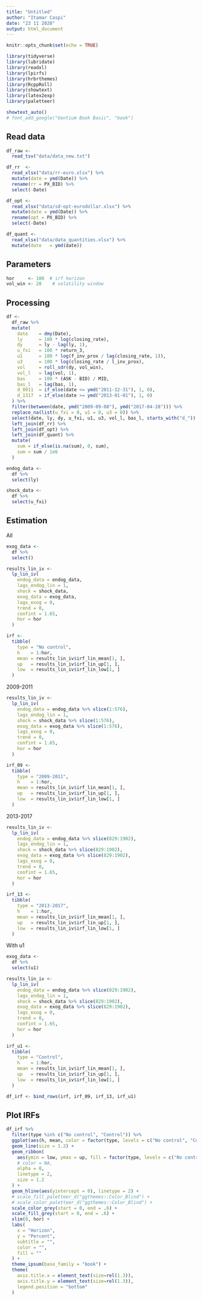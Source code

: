 ```yaml
---
title: "Untitled"
author: "Itamar Caspi"
date: "23 11 2020"
output: html_document
---
```


```r
knitr::opts_chunk$set(echo = TRUE)
```

```r
library(tidyverse)
library(lubridate)
library(readxl)
library(lpirfs)
library(hrbrthemes)
library(RcppRoll)
library(showtext)
library(latex2exp)
library(paletteer)
```

```r
showtext_auto()
# font_add_google("Gentium Book Basic", "book")
```


## Read data
```r
df_raw <- 
  read_tsv("data/data_new.txt")

df_rr  <- 
  read_xlsx("data/rr-euro.xlsx") %>%
  mutate(date = ymd(Date)) %>% 
  rename(rr = PX_BID) %>% 
  select(-Date)

df_opt <- 
  read_xlsx("data/sd-opt-eurodollar.xlsx") %>%
  mutate(date = ymd(Date)) %>% 
  rename(opt = PX_BID) %>% 
  select(-Date)

df_quant <- 
  read_xlsx("data/data_quantities.xlsx") %>%
  mutate(date   = ymd(date))
```

## Parameters
```r
hor     <- 100  # irf horizon
vol_win <- 20    # volatility window
```

## Processing
```r
df <- 
  df_raw %>% 
  mutate(
    date    = dmy(Date),
    ly      = 100 * log(closing_rate),
    dy      = ly - lag(ly, 1),
    u_fxi   = 100 * return_3,
    u1      = 100 * log(f_inv_prox / lag(closing_rate, 1)),
    u3      = 100 * log(closing_rate / l_inv_prox),
    vol     = roll_sdr(dy, vol_win),
    vol_l   = lag(vol, 1),
    bas     = 100 * (ASK - BID) / MID,
    bas_l   = lag(bas, 1),
    d_0911  = if_else(date <= ymd("2011-12-31"), 1, 0),
    d_1317  = if_else(date >= ymd("2013-01-01"), 1, 0)
  ) %>% 
  filter(between(date, ymd("2009-09-08"), ymd("2017-04-28"))) %>% 
  replace_na(list(u_fxi = 0, u1 = 0, u3 = 0)) %>% 
  select(date, ly, dy, u_fxi, u1, u3, vol_l, bas_l, starts_with("d_")) %>% 
  left_join(df_rr) %>% 
  left_join(df_opt) %>% 
  left_join(df_quant) %>% 
  mutate(
    sum = if_else(is.na(sum), 0, sum),
    sum = sum / 1e6
  )
```


```r
endog_data <- 
  df %>% 
  select(ly)

shock_data <- 
  df %>% 
  select(u_fxi)
```

## Estimation

All
```r
exog_data <- 
  df %>% 
  select()

results_lin_iv <- 
  lp_lin_iv(
    endog_data = endog_data,
    lags_endog_lin = 1,
    shock = shock_data,
    exog_data = exog_data,
    lags_exog = 0,
    trend = 0,
    confint = 1.65,
    hor = hor
  )

irf <- 
  tibble(
    type = "No control",
    h    = 1:hor,
    mean = results_lin_iv$irf_lin_mean[1, ], 
    up   = results_lin_iv$irf_lin_up[1, ],
    low  = results_lin_iv$irf_lin_low[1, ] 
  )
```

2009-2011
```r
results_lin_iv <- 
  lp_lin_iv(
    endog_data = endog_data %>% slice(1:576),
    lags_endog_lin = 1,
    shock = shock_data %>% slice(1:576),
    exog_data = exog_data %>% slice(1:576),
    lags_exog = 0,
    trend = 0,
    confint = 1.65,
    hor = hor
  )

irf_09 <- 
  tibble(
    type = "2009-2011",
    h    = 1:hor,
    mean = results_lin_iv$irf_lin_mean[1, ], 
    up   = results_lin_iv$irf_lin_up[1, ],
    low  = results_lin_iv$irf_lin_low[1, ] 
  )
```

2013-2017
```r
results_lin_iv <- 
  lp_lin_iv(
    endog_data = endog_data %>% slice(829:1902),
    lags_endog_lin = 1,
    shock = shock_data %>% slice(829:1902),
    exog_data = exog_data %>% slice(829:1902),
    lags_exog = 0,
    trend = 0,
    confint = 1.65,
    hor = hor
  )

irf_13 <- 
  tibble(
    type = "2013-2017",
    h    = 1:hor,
    mean = results_lin_iv$irf_lin_mean[1, ], 
    up   = results_lin_iv$irf_lin_up[1, ],
    low  = results_lin_iv$irf_lin_low[1, ] 
  )
```

With u1
```r
exog_data <- 
  df %>% 
  select(u1)

results_lin_iv <- 
  lp_lin_iv(
    endog_data = endog_data %>% slice(829:1902),
    lags_endog_lin = 1,
    shock = shock_data %>% slice(829:1902),
    exog_data = exog_data %>% slice(829:1902),
    lags_exog = 0,
    trend = 0,
    confint = 1.65,
    hor = hor
  )

irf_u1 <- 
  tibble(
    type = "Control",
    h    = 1:hor,
    mean = results_lin_iv$irf_lin_mean[1, ], 
    up   = results_lin_iv$irf_lin_up[1, ],
    low  = results_lin_iv$irf_lin_low[1, ] 
  )
```


```r
df_irf <- bind_rows(irf, irf_09, irf_13, irf_u1)
```

## Plot IRFs
```r
df_irf %>% 
  filter(type %in% c("No control", "Control")) %>% 
  ggplot(aes(h, mean, color = factor(type, levels = c("No control", "Control")))) +
  geom_line(size = 1.2) +
  geom_ribbon(
    aes(ymin = low, ymax = up, fill = factor(type, levels = c("No control", "Control")), color = factor(type, levels = c("No control", "Control"))),
    # color = NA,
    alpha = 0,
    linetype = 2,
    size = 1.2
  ) +
  geom_hline(aes(yintercept = 0), linetype = 2) +
  # scale_fill_paletteer_d("ggthemes::Color_Blind") +
  # scale_color_paletteer_d("ggthemes::Color_Blind") +
  scale_color_grey(start = 0, end = .6) +
  scale_fill_grey(start = 0, end = .6) +
  xlim(0, hor) +
  labs(
    x = "Horizon",
    y = "Percent",
    subtitle = "",
    color = "",
    fill = ""
  ) +
  theme_ipsum(base_family = "book") +
  theme(
    axis.title.x = element_text(size=rel(1.3)),
    axis.title.y = element_text(size=rel(1.3)),
    legend.position = "bottom"
  )
```
